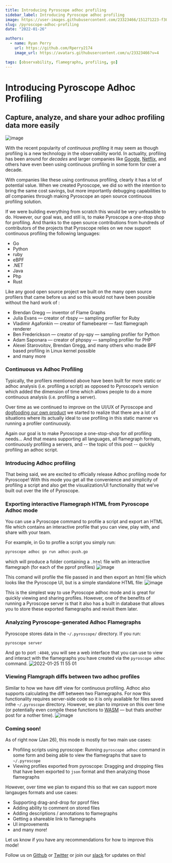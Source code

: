 ```yaml
---
title: Introducing Pyroscope adhoc profiling
sidebar_label: Introducing Pyroscope adhoc profiling
image: https://user-images.githubusercontent.com/23323466/151271223-f308890a-8e32-42f6-ab2a-b78178e869da.png
slug: /pyroscope-adhoc-profiling
date: "2022-01-26"

authors:
  - name: Ryan Perry
    url: https://github.com/Rperry2174
    image_url: https://avatars.githubusercontent.com/u/23323466?v=4

tags: [observability, flamegraphs, profiling, go]
---
```


# Introducing Pyroscope Adhoc Profiling
## Capture, analyze, and share your adhoc profiling data more easily

![image](https://user-images.githubusercontent.com/23323466/151271223-f308890a-8e32-42f6-ab2a-b78178e869da.png)

With the recent popularity of *continuous profiling* it may seem as though profiling is a new technology in the observability world. In actuality, profiling has been around for *decades* and larger  companies like [Google](https://research.google/pubs/pub36575/), [Netflix](https://www.brendangregg.com/blog/2015-02-27/linux-profiling-at-netflix.html), and others have even been using continuous profiling in some form for over a decade. 

With companies like these using continuous profiling, clearly it has a lot of potential value. When we created Pyroscope, we did so with the intention to bring the same cost savings, but more importantly debugging capabilities to *all* companies through making Pyroscope an open source continuous profiling solution.

If we were building everything from scratch this would be very unfeasible to do. However, our goal was, and still is, to make Pyroscope a one-stop shop for profiling. And thanks to the open source contributions from hundreds of contributors of the projects that Pyroscope relies on we now support continuous profiling the following languages:

- Go
- Python
- ruby
- eBPF
- .NET
- Java
- Php
- Rust

Like any good open source project we built on the many open source profilers that came before us and so this would not have been possible without the hard work of :

- Brendan Gregg — inventor of Flame Graphs
- Julia Evans — creator of rbspy — sampling profiler for Ruby
- Vladimir Agafonkin — creator of flamebearer — fast flamegraph renderer
- Ben Frederickson — creator of py-spy — sampling profiler for Python
- Adam Saponara — creator of phpspy — sampling profiler for PHP
- Alexei Starovoitov, Brendan Gregg, and many others who made BPF based profiling in Linux kernel possible
- and many more

### Continuous vs Adhoc Profiling

Typically, the profilers mentioned above have been built for more static or adhoc analysis (i.e. profiling a script) as opposed to Pyroscope’s version which added the dimension of time which allows people to do a more continuous analysis (i.e. profiling a server). 

Over time as we continued to improve on the UI/UX of Pyroscope and [dogfooding our own product](profile-continuous-profiler) we started to realize that there are a lot of situations where its actually ideal to use profiling in this static manner vs running a profiler continuously. 

Again our goal is to make Pyroscope a one-stop-shop for *all* profiling needs... And that means supporting all languages, all flamegraph formats, continuously profiling a servers, and -- the topic of this post -- quickly profiling an adhoc script.

### Introducing Adhoc profiling

That being said, we are excited to officially release Adhoc profiling mode for Pyroscope! With this mode you get all the convenience and simplicity of profiling a script and also get the visualization/UI functionality that we’ve built out over the life of Pyroscope.

### Exporting interactive Flamegraph HTML from Pyroscope Adhoc mode

You can use a Pyroscope command to profile a script and export an HTML file which contains an interactive profile that you can view, play with, and share with your team. 

For example, in Go to profile a script you simply run:

```sh
pyroscope adhoc go run adhoc-push.go
```
which will produce a folder containing a `.html` file with an interactive flamegraph (for each of the pprof profiles)
![image](https://user-images.githubusercontent.com/23323466/151047215-4cce89a1-4403-48c6-92b0-b6f1291af7c5.png)

This comand will profile the file passed in and then export an html file which looks like the Pyroscope UI, but is a simple standalone HTML file:
![image](https://user-images.githubusercontent.com/23323466/151047638-f79db7c0-945e-4862-9c34-1654c89782fa.png)

This is the simplest way to use Pyroscope adhoc mode and is great for quickly viewing and sharing profiles. However, one of the benefits of running a Pyroscope server is that it also has a built in database that allows you to store these exported flamegraphs and revisit them later.

### Analyzing Pyroscope-generated Adhoc Flamegraphs
Pyroscope stores data in the `~/.pyroscope/` directory. If you run:
```
pyroscope server
```
And go to port `:4040`, you will see a web interface that you can use to view and interact with the flamegraphs you have created via the `pyroscope adhoc` command.
![2022-01-25 11 55 01](https://user-images.githubusercontent.com/23323466/151049856-f2388755-97ca-40e7-9af7-ba6f374f1b89.gif)


### Viewing Flamgraph diffs between two adhoc profiles
Similar to how we have diff view for continuous profiling. Adhoc also supports calculating the diff between two Flamegraphs. 
For now this functionality requires server-side code so it is only available for files saved inthe `~/.pyroscope` directory. However, we plan to improve on this over time (or potentially even compile these functions to [WASM](https://github.com/pyroscope-io/pyroscope/pull/571) — but thats another post for a nother time).
![image](https://user-images.githubusercontent.com/23323466/151269754-fb1f8c1c-8a0b-48bc-9566-e860e7e08f8c.png)

### Coming soon!
As of right now (Jan 26), this mode is mostly for two main use cases:
- Profiling scripts using pyroscope: Running `pyroscope adhoc` command in some form and being able to view the flamegraphs that save to `~/.pyroscope`
- Viewing profiles exported from pyroscope: Dragging and dropping files that have been exported to `json` format and then analyzing those flamegraphs

However, over time we plan to expand this so that we can support more langauges formats and use cases:
- Supporting drag-and-drop for pprof files
- Adding ability to comment on stored files
- Adding descriptions / annotations to flamegraphs
- Getting a shareable link to flamegraphs
- UI improvements
- and many more! 

Let us know if you have any recommendations for how to improve this mode!

Follow us on [Github](https://github.com/pyroscope-io/pyroscope) or [Twitter](https://twitter.com/PyroscopeIO) or join our [slack](https://pyroscope.io/slack) for updates on this!
